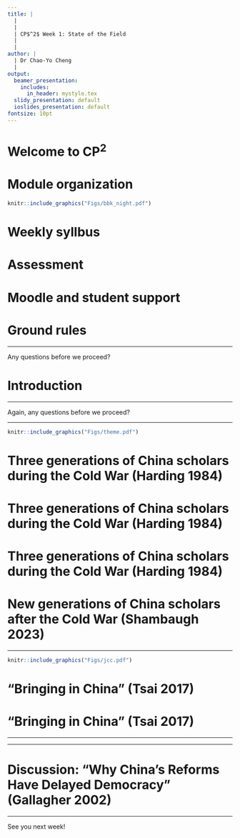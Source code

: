 ```yaml
---
title: |
  | 
  |
  | CP$^2$ Week 1: State of the Field 
  |
  |
author: |
  | Dr Chao-Yo Cheng
  |
output:
  beamer_presentation:
    includes:
      in_header: mystyle.tex
  slidy_presentation: default
  ioslides_presentation: default
fontsize: 10pt
---
```


# Welcome to CP$^2$

\begin{itemize}
  \item Logistics and introduction
  \vspace{0.1cm}
    \begin{itemize}
    \item Module organization
    \item Weekly syllabus
    \item Assessment
    \item Communication
\end{itemize}
  \vspace{0.5cm}
  \item Lecture and discussion: "China and comparative politics"
\end{itemize}

# Module organization

```r
knitr::include_graphics("Figs/bbk_night.pdf")
```
\vspace{0.3cm}
\begin{itemize}
  \item Every Thursday 6-8:30pm
  \item Rm 353, Malet Street
  \item In-person lecture and seminar discussion
  \item \textbf{Question}: Final week in Chinatown?
\end{itemize}

# Weekly syllbus

\begin{itemize}
\small
  \item \textbf{Week 1}: State of field
  \vspace{0.1cm}
  \item \textbf{Weeks 2-5}: The Party-state
  \begin{itemize}
    \item From empire to nation-state
    \item Structures of the party-state
    \item Informal politics and factionalism
    \item Central-local relations and local governance
  \end{itemize}
  \vspace{0.1cm}
  \item \textbf{Weeks 7-10}: Governance and development
  \begin{itemize}
    \item Coercion and control
    \item Co-optation and representation
    \item Social protection and redistribution
    \item State-led development (Guest Speaker: Dr Xin Han)
  \end{itemize}
  \vspace{0.1cm}
  \item \textbf{Week 11}: China as a method
\end{itemize}

# Assessment

\begin{itemize}
\small
  \item Learning journal (30\%)
  \vspace{0.1cm}
  \begin{itemize}
    \item Compete a 1,000-word essay (max) about a published peer-reviewed political science article
    \item Answer two questions to explore how China is being examined in comparative perspective
    \item More details coming in Week 2
  \end{itemize}
  \vspace{0.5cm}
  \item Final essay (70\%)
  \begin{itemize}
    \item Compete a 3,000 essay about a substantive question in relation to Chinese politics, using all provided materials through the module
    \item Key is to demonstrate a solid understanding of class materials
    \item More details coming in Week 6
  \end{itemize}
\end{itemize}

# Moodle and student support

\begin{itemize}
  \item Moodle
  \vspace{0.1cm}
  \begin{itemize}
    \item Background readings
    \item Additional resources
    \item Weekly videos and readings
    \item Lecture slide decks
  \end{itemize}
  \vspace{0.2cm}
  \item Office hours: Every Friday 3-5pm via Teams (or by appointment)
  \vspace{0.2cm}
  \item Send administrative inquries to the School via Ask
  \vspace{0.2cm}
  \item Study support services provided by the Faculty and College
\end{itemize}

# Ground rules

\begin{itemize}
  \item In-person attendance is compulsory
  \vspace{0.2cm}
  \item Students should finish all readings and be prepared to discuss them
  \vspace{0.2cm}
  \item Take advantage of small-class size to build a fruitful working relationship with the module convenor
  \vspace{0.2cm}
  \item Consult module convenor or the Study Skills team to learn about strategic academic reading
  \vspace{0.2cm}
  \item Self-care is essential and stay close communication with module convenor and the College
\end{itemize}

---

\vspace{1cm}
Any questions before we proceed?

# Introduction

\begin{itemize}
  \item About Chao-yo
  \vspace{0.8cm}
  \item About you: Please tell us your name, program/year, any relevant modules in Politics or other subject areas you have done, and what you would like to learn from this module
\end{itemize}

---

\vspace{1cm}
Again, any questions before we proceed?

---

\begin{center}
\textbf{Week 1: State of the Field}
\end{center}
\vspace{0.3cm}
```r
knitr::include_graphics("Figs/theme.pdf")
```

# Three generations of China scholars during the Cold War (Harding 1984)

\begin{itemize}
  \item 1st generation (1960s)
  \vspace{0.1cm}
  \begin{itemize}
    \item Focus on descriptive study and rely heavily on (limited) official data, such as Communist doctrine, policy, and organizational tables; many scholars completed their work in Taiwan 
    \item Research is mostly speculative and tentative (and yet suffering from over-generalization and under-conceptualization)
  \end{itemize}
  \vspace{0.5cm}
  \item 2nd generation (1970s)
  \vspace{0.5cm}
  \item 3rd generation (1980s)
\end{itemize}

# Three generations of China scholars during the Cold War (Harding 1984)

\begin{itemize}
  \item 1st generation (1960s)
  \vspace{0.5cm}
  \item 2nd generation (1970s)
  \vspace{0.1cm}
  \begin{itemize}
    \item Aim to be conceptual and rely heavily on Red Guard materials to get behind-the-scene insights
    \item Start to disaggregate China by moving to subnational comparison
  \end{itemize}
  \vspace{0.5cm}
  \item 3rd generation (1980s)
\end{itemize}

# Three generations of China scholars during the Cold War (Harding 1984)

\begin{itemize}
  \item 1st generation (1960s)
  \vspace{0.5cm}
  \item 2nd generation (1970s)
  \vspace{0.5cm}
  \item 3rd generation (1980s)
  \vspace{0.1cm}
  \begin{itemize}
    \item Engage more with comparative politics literature while utilizing the accumulation of empirical description of the Chinese regimes contributed by China scholars from previous generations
    \item China's Reform and Openness provides new materials and research opportunities
  \end{itemize}
\end{itemize}

# New generations of China scholars after the Cold War (Shambaugh 2023)

\begin{itemize}
  \item The first three generations of China scholars more or less "completed" the field transition from area studies to political "science"
  \vspace{0.1cm}
  \item China has also been used more generally to tackle broad theoretical puzzles in comparative politics and political economy
  \begin{itemize}
    \item The understanding of Chinese politics has in general moved from "totalitarianism" to "authoritarianism"
    \item Modern China studies have gradually moved away from the typical "cultural trap"
  \end{itemize}
  \vspace{0.1cm}
  \item Scholars have also been trained to use cutting-edge methods and rigorous research design
  \vspace{0.1cm}
  \item However, two recent events have changed the research landscape: One is the abolition of the term limits for the Chinese president; one is the escalation of the geopolitical tension between the US and China; the consequences are profound
\end{itemize}

---

```r
knitr::include_graphics("Figs/jcc.pdf")
```

# "Bringing in China" (Tsai 2017)

\begin{itemize}
  \item Many political scientists have under-utilized or ignored the theoretical relevance of the study of Chinese politics
  \vspace{0.2cm}
  \item And yet China can contribute to the general political science research in many different ways
  \vspace{.01cm}
  \begin{itemize}
    \item Using China to generate new research questions (by specifying the scope condition or conceptual equivalence)
    \item Using China to test the the scope of existing findings based on another country (e.g., the United States)
    \item Using China to demonstrate innovative methods of data collection combined with strong research design (e.g., King, Pan and Roberts 2013)
  \end{itemize}
  \vspace{0.2cm}
  \item There exist many opportunities of theory building, in particular for the literatures on authoritarian governance, political development, and political economy of development
\end{itemize}

# "Bringing in China" (Tsai 2017)

\begin{itemize}
  \item Many political scientists have under-utilized or ignored the theoretical relevance of the study of Chinese politics
  \vspace{0.2cm}
  \item And yet China can contribute to the general political science research in many different ways
  \vspace{0.2cm}
  \item There exist many opportunities of theory building, in particular for the literatures on authoritarian governance, political development, and political economy of development
  \vspace{0.1cm}
  \begin{itemize}
    \item Tsai seems to find China studies that can produce new research agenda more valuable, implicitly speaking. What do you think? 
    \item Which topic do you find most intruging? And are any of these questions relevant to the country you are most familiar with (e.g., United Kingdom)?
    \item Why does the question of "bringing in China into comparative politics" matter? What do you think? 
  \end{itemize}
\end{itemize}

---

\begin{itemize}
  \item Authoritarian political development
  \vspace{0.1cm}
  \begin{itemize}
    \item Quasi-democratic institutions in China (e.g., political parties, elections and legislatures)
    \item Role of media and the Internet; censorship and propaganda
    \item Legacies of revolution and colonialism for state-building
  \end{itemize}
  \vspace{0.4cm}
  \item Political behavior of (economic) development
  \vspace{0.1cm}
  \begin{itemize}
    \item "Participatory" development and civic engagement and non-electoral participation
    \item Strategic use of the law and formal institutions
    \item Intermediaries and informal institutions  
  \end{itemize}
\end{itemize}

---

\begin{itemize}
  \item "Governance on the Cheap" -- how do political leaders extend the reach of the state over local officials and citizens without formal bureaucratic institutions?
  \vspace{0.6cm}
  \item "Voluntary compliance"
  \vspace{0.6cm}
  \item "Institutional theories of political behavior"
\end{itemize}

# Discussion: "Why China's Reforms Have Delayed Democracy" (Gallagher 2002)

\begin{itemize}
  \item Which general theoretical puzzle did Gallagher attempt to speak to? (Hint: It is about Lipset)
  \vspace{0.3cm}
  \item Why is the case of "Reform and Openness" in China interesting or puzzling?
  \vspace{0.3cm}
  \item How did Gallagher dismiss conventional wisdom about the political implications of FDI liberalization and market reform? What is her alternative theory? How did her theory speak to the general theory of economic modernization and regime change?
  \vspace{0.3cm}
  \item Did Gallagher highlight the importance of culture in her argument? If not, why do you think that is the case? Do you agree with her?
\end{itemize}

---

\vspace{1cm}
See you next week!
